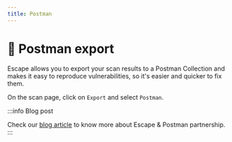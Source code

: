 ```yaml
---
title: Postman
---
```


# 🥕 Postman export

Escape allows you to export your scan results to a Postman Collection and makes it easy to reproduce vulnerabilities, so it's easier and quicker to fix them.

On the scan page, click on `Export` and select `Postman`. 


:::info Blog post

Check our [blog article](https://escape.tech/blog/introducing-sdast-escape-now-features-an-integration-for-snyk-code/) to know more about Escape & Postman partnership.
:::

